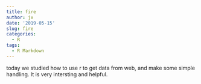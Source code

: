 ```yaml
---
title: fire
author: jx
date: '2019-05-15'
slug: fire
categories:
  - R
tags:
  - R Markdown
---
```

today we studied how to use r to get data from web, and make some simple handling. It is very intersting and helpful.